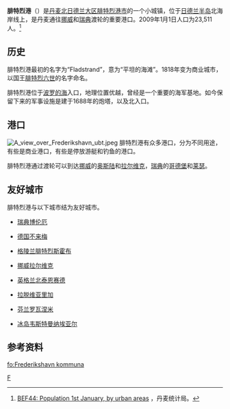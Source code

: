 {{Otheruses4|丹麦城镇|德国城镇|腓特烈港 (德国)}}
{{Infobox City
|name = 腓特烈港 
|native_name = {{lang|da|Frederikshavn}}
|nickname = 
|motto = 
|image_skyline =  Frederikshavn collage.jpg
|imagesize = 
|image_caption = 
|image_flag = 
|image_seal = Fredrikshavns segl 1898.jpg
|image_shield = Coat of arms of Frederikshavn.svg
|pushpin_map = Denmark
|mapsize = 
|map_caption = 
|subdivision_type = [[国家|国家]]
|subdivision_name =  [[丹麦|丹麦]]
|subdivision_type1 = 区
|subdivision_name1 = [[北日德兰大区|北日德兰大区]]
|population_as_of  = 2009年1月1日
|area_total = 
|TotalArea_sq_mi = 
|area_land  = 
|LandArea_sq_mi = 
|area_water = 
|WaterArea_sq_mi = 
|area_water_percent = 
|area_urban = 
|UrbanArea_sq_mi =
|area_metro  = 
|MetroArea_sq_mi =
|population_note = 
|population_total = 23,511 
|population_metro  = 
|population_urban = 
|population_density = 
|population_density_mi2 = 
|timezone = [[欧洲中部时间|欧洲中部时间]]
|utc_offset = +1
|timezone_DST = [[欧洲中部夏令时间|欧洲中部夏令时间]]
|utc_offset_DST = +2
|latd = 57
|latm = 26
|lats = 28
|latNS = N
|longd = 10
|longm = 32
|longs = 23
|longEW = E 
|elevation = 
|elevation_ft = 
|website = 
|footnotes = 
}}

'''腓特烈港'''（{{lang-da|Frederikshavn}}）是[[丹麦|丹麦]][[北日德兰大区|北日德兰大区]][[腓特烈港市|腓特烈港市]]的一个小城镇，位于[[日德兰半岛|日德兰半岛]]北海岸线上，是丹麦通往[[挪威|挪威]]和[[瑞典|瑞典]]渡轮的重要港口。2009年1月1日人口为23,511人。<ref>[http://www.statistikbanken.dk/BEF44 BEF44: Population 1st January, by urban areas] {{Wayback|url=http://www.statistikbanken.dk/BEF44 |date=20181226014559 }}，丹麦统计局。</ref>

== 历史 ==
腓特烈港最初的名字为“Fladstrand”，意为“平坦的海滩”。1818年变为商业城市，以国王[[腓特烈六世|腓特烈六世]]的名字命名。

腓特烈港位于[[波罗的海|波罗的海]]入口，地理位置优越，曾经是一个重要的海军基地。如今保留下来的军事设施是建于1688年的炮塔，以及北入口。

== 港口 ==
[[File:A_view_over_Frederikshavn_ubt.jpeg|thumb]]
腓特烈港有众多港口，分为不同用途，有些是商业港口，有些是停放游艇和钓鱼的港口。

腓特烈港通过渡轮可以到达[[挪威|挪威]]的[[奥斯陆|奥斯陆]]和[[拉尔维克|拉尔维克]]，[[瑞典|瑞典]]的[[哥德堡|哥德堡]]和[[莱瑟|莱瑟]]。

==友好城市 ==
腓特烈港与以下城市结为友好城市。
* {{flagicon|Sweden}}[[瑞典|瑞典]][[博伦厄|博伦厄]]
* {{flagicon|Germany}}[[德国|德国]][[不来梅|不来梅]]
* {{flagicon|Greenland}}[[格陵兰|格陵兰]][[腓特烈斯霍布|腓特烈斯霍布]]
* {{flagicon|Norway}}[[挪威|挪威]][[拉尔维克|拉尔维克]]
* {{flagicon|England}}[[英格兰|英格兰]][[北泰恩赛德|北泰恩赛德]]
* {{flagicon|Latvia}}[[拉脱维亚|拉脱维亚]][[里加|里加]]
* {{flagicon|Finland}}[[芬兰|芬兰]][[罗瓦涅米|罗瓦涅米]]
* {{flagicon|Iceland}}[[冰岛|冰岛]][[韦斯特曼纳埃亚尔|韦斯特曼纳埃亚尔]]

==参考资料==
{{Reflist}}

{{Authority control}}
[[Category:北日德兰大区城市|F]]

[[fo:Frederikshavn_kommuna|fo:Frederikshavn kommuna]]